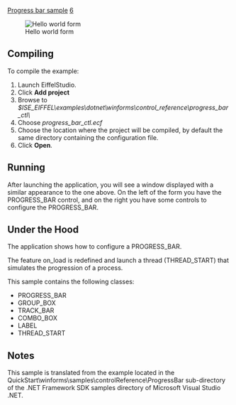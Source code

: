 [[Property:title|Progress bar sample]]
[[Property:weight|6]]
<div> 
[[Image:progress-bar|Hello world form]]  
</div>
==Compiling==

To compile the example:   
# Launch EiffelStudio.
# Click '''Add project'''
# Browse to ''$ISE_EIFFEL\examples\dotnet\winforms\control_reference\progress_bar_ctl\''
# Choose ''progress_bar_ctl.ecf''
# Choose the location where the project will be compiled, by default the same directory containing the configuration file.
# Click '''Open'''.


==Running==

After launching the application, you will see a window displayed with a similar appearance to the one above. On the left of the form you have the <span><eiffel>PROGRESS_BAR</eiffel></span> control, and on the right you have some controls to configure the <span><eiffel>PROGRESS_BAR</eiffel></span>. 



==Under the Hood==

The application shows how to configure a <span><eiffel>PROGRESS_BAR</eiffel></span>. 

The feature <span>on_load</span> is redefined and launch a thread (<eiffel>THREAD_START</eiffel>) that simulates the progression of a process. 

This sample contains the following classes:
*  <span><eiffel>PROGRESS_BAR</eiffel></span> 
*  <span><eiffel>GROUP_BOX</eiffel></span> 
*  <span><eiffel>TRACK_BAR</eiffel></span> 
*  <span><eiffel>COMBO_BOX</eiffel></span> 
*  <span><eiffel>LABEL</eiffel></span> 
*  <eiffel>THREAD_START</eiffel> 

==Notes==

This sample is translated from the example located in the QuickStart\winforms\samples\controlReference\ProgressBar sub-directory of the .NET Framework SDK samples directory of Microsoft Visual Studio .NET. 








